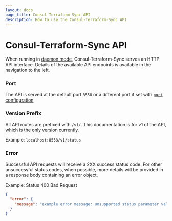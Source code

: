 ```yaml
---
layout: docs
page_title: Consul-Terraform-Sync API
description: How to use the Consul-Terraform-Sync API
---
```



# Consul-Terraform-Sync API

When running in [daemon mode](/docs/nia/cli#daemon-mode), Consul-Terraform-Sync serves an HTTP API interface. Details of the available API endpoints is available in the navigation to the left.

### Port

The API is served at the default port `8558` or a different port if set with [`port` configuration](/docs/nia/configuration#port)

### Version Prefix

All API routes are prefixed with `/v1/`. This documentation is for v1 of the API, which is the only version currently.

Example: `localhost:8558/v1/status`

### Error

Successful API requests will receive a 2XX success status code. For other unsuccessful status codes, when possible, more details will be provided in a response body containing an error object.

Example: Status 400 Bad Request
```json
{
  "error": {
    "message": "example error message: unsupported status parameter value"
  }
}
```
